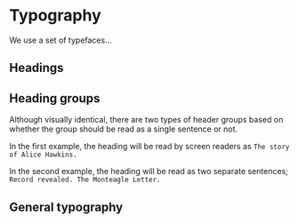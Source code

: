 
<Meta of={TypographyStories} />

# Typography

We use a set of typefaces...

## Headings

<Canvas of={HeadingStories.Headings} />

## Heading groups

Although visually identical, there are two types of header groups based on whether the group should be read as a single sentence or not.

In the first example, the heading will be read by screen readers as `The story of Alice Hawkins.`

<Canvas of={HeadingGroupStories.HeadingGroup} />

In the second example, the heading will be read as two separate sentences; `Record revealed. The Monteagle Letter.`

<Canvas of={HeadingGroupStories.HeadingGroupSeparated} />

## General typography

<Canvas of={TypographyStories.Paragraph} />
<Canvas of={TypographyStories.Blockquote} />
<Canvas of={ListStories.UnorderedList} />
<Canvas of={ListStories.UnorderedListPlain} />
<Canvas of={ListStories.OrderedList} />
<Canvas of={ListStories.OrderedListPlain} />
